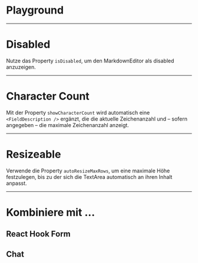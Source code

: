 # Playground

<LiveCodeEditor />

---

# Disabled

Nutze das Property `isDisabled`, um den MarkdownEditor als disabled anzuzeigen.

<LiveCodeEditor example="disabled" editorCollapsed />

---

# Character Count

Mit der Property `showCharacterCount` wird automatisch eine
`<FieldDescription />` ergänzt, die die aktuelle Zeichenanzahl und – sofern
angegeben – die maximale Zeichenanzahl anzeigt.

<LiveCodeEditor example="characterCount" editorCollapsed />

---

# Resizeable

Verwende die Property `autoResizeMaxRows`, um eine maximale Höhe festzulegen,
bis zu der sich die TextArea automatisch an ihren Inhalt anpasst.

<LiveCodeEditor example="resizeable" editorCollapsed />

---

# Kombiniere mit ...

## React Hook Form

<LiveCodeEditor example="form" editorCollapsed />

## Chat

<LiveCodeEditor example="chat" editorCollapsed />
